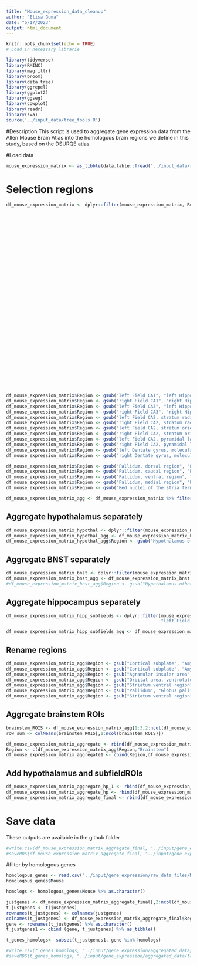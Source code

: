 ```yaml
---
title: "Mouse_expression_data_cleanup"
author: "Elisa Guma"
date: "5/17/2023"
output: html_document
---
```


```r
knitr::opts_chunk$set(echo = TRUE)
# Load in necessary librarie

library(tidyverse)
library(RMINC)
library(magrittr)
library(broom)
library(data.tree)
library(ggrepel)
library(ggplot2)
library(ggseg)
library(cowplot)
library(readr)
library(sva)
source('../input_data/tree_tools.R')
```

#Description
This script is used to aggregate gene expression data from the Allen Mouse Brain Atlas
into the homologous brain regions we define in this study, based on the DSURQE atlas

#Load data
```r
mouse_expression_matrix <- as_tibble(data.table::fread("../input_data/raw_data_files/mouse_expression_matrix.csv", header = TRUE))
```
# Selection regions
```r
df_mouse_expression_matrix <- dplyr::filter(mouse_expression_matrix, Region %in% c("left Piriform cortex", "right Piriform cortex", 
                                                                                   "left Subiculum","right Subiculum",
                                                                                   "left Entorhinal area","right Entorhinal area",
                                                                                   "left Field CA1","right Field CA1",
                                                                                   "left Field CA3", "right Field CA3",
                                                                                   "left Field CA2, stratum radiatum", "right Field CA2, stratum radiatum",
                                                                                   "left Field CA2, stratum oriens", "right Field CA2, stratum oriens",
                                                                                   "left Field CA2, pyramidal layer", "right Field CA2, pyramidal layer",
                                                                                   "left Dentate gyrus, molecular layer","right Dentate gyrus, molecular layer",
                                                                                   "left Hippocampus","right Hippocampus",
                                                                                   "left Medial amygdalar nucleus", "right Medial amygdalar nucleus",
                                                                                   "left Cortical subplate","right Cortical subplate",
                                                                                   "left Anterior cingulate area","right Anterior cingulate area",
                                                                                   "left Retrosplenial area","right Retrosplenial area",
                                                                                   "left Primary auditory area","right Primary auditory area",
                                                                                   "left Agranular insular area", "right Agranular insular area",
                                                                                   "left Perirhinal area","right Perirhinal area",
                                                                                   "left Primary motor area","right Primary motor area",
                                                                                   "left Orbital area, ventrolateral part","right Orbital area, ventrolateral part",
                                                                                   "left Primary somatosensory area","right Primary somatosensory area",
                                                                                   "left Primary visual area","right Primary visual area",
                                                                                   "left Temporal association areas","right Temporal association areas",
                                                                                   "left Posterior parietal association areas","right Posterior parietal association areas",
                                                                                   "left Pallidum, dorsal region","right Pallidum, dorsal region",
                                                                                   "left Pallidum, caudal region","right Pallidum, caudal region",
                                                                                   "left Pallidum, ventral region","right Pallidum, ventral region",
                                                                                   "left Pallidum, medial region","right Pallidum, medial region",
                                                                                   "left Bed nuclei of the stria terminalis","right Bed nuclei of the stria terminalis",
                                                                                   "left Striatum ventral region","right Striatum ventral region",
                                                                                   "left Caudoputamen","right Caudoputamen",
                                                                                   "left Thalamus","right Thalamus",
                                                                                   "left Medial preoptic nucleus","right Medial preoptic nucleus",
                                                                                   "left Cerebellar cortex", "right Cerebellar cortex",
                                                                                   "Midbrain", "Medulla", "Pons"))

df_mouse_expression_matrix$Region <- gsub("left Field CA1", "left Hippocampus", df_mouse_expression_matrix$Region)
df_mouse_expression_matrix$Region <- gsub("right Field CA1", "right Hippocampus", df_mouse_expression_matrix$Region)
df_mouse_expression_matrix$Region <- gsub("left Field CA3", "left Hippocampus", df_mouse_expression_matrix$Region)
df_mouse_expression_matrix$Region <- gsub("right Field CA3", "right Hippocampus", df_mouse_expression_matrix$Region)
df_mouse_expression_matrix$Region <- gsub("left Field CA2, stratum radiatum", "left Hippocampus", df_mouse_expression_matrix$Region)
df_mouse_expression_matrix$Region <- gsub("right Field CA2, stratum radiatum", "right Hippocampus", df_mouse_expression_matrix$Region)
df_mouse_expression_matrix$Region <- gsub("left Field CA2, stratum oriens", "left Hippocampus", df_mouse_expression_matrix$Region)
df_mouse_expression_matrix$Region <- gsub("right Field CA2, stratum oriens", "right Hippocampus", df_mouse_expression_matrix$Region)
df_mouse_expression_matrix$Region <- gsub("left Field CA2, pyramidal layer", "left Hippocampus", df_mouse_expression_matrix$Region)
df_mouse_expression_matrix$Region <- gsub("right Field CA2, pyramidal layer", "right Hippocampus", df_mouse_expression_matrix$Region)
df_mouse_expression_matrix$Region <- gsub("left Dentate gyrus, molecular layer", "left Hippocampus", df_mouse_expression_matrix$Region)
df_mouse_expression_matrix$Region <- gsub("right Dentate gyrus, molecular layer", "right Hippocampus", df_mouse_expression_matrix$Region)

df_mouse_expression_matrix$Region <- gsub("Pallidum, dorsal region", "Pallidum", df_mouse_expression_matrix$Region)
df_mouse_expression_matrix$Region <- gsub("Pallidum, caudal region", "Pallidum", df_mouse_expression_matrix$Region)
df_mouse_expression_matrix$Region <- gsub("Pallidum, ventral region", "Pallidum", df_mouse_expression_matrix$Region)
df_mouse_expression_matrix$Region <- gsub("Pallidum, medial region", "Pallidum", df_mouse_expression_matrix$Region)
df_mouse_expression_matrix$Region <- gsub("Bed nuclei of the stria terminalis", "Pallidum", df_mouse_expression_matrix$Region)

df_mouse_expression_matrix_agg <- df_mouse_expression_matrix %>% filter(!is.na(Region)) %>% group_by(Region) %>% summarise_all(mean)
```

## Aggregate hypothalamus separately
```r
df_mouse_expression_matrix_hypothal <- dplyr::filter(mouse_expression_matrix, Region %in% c("left Hypothalamus-other", "right Hypothalamus-other"))
df_mouse_expression_matrix_hypothal_agg <- df_mouse_expression_matrix_hypothal %>% filter(!is.na(Region)) %>% group_by(Region) %>% summarise_all(mean)
df_mouse_expression_matrix_hypothal_agg$Region <- gsub("Hypothalamus-other", "Hypothalamus", df_mouse_expression_matrix_hypothal_agg$Region)
```

## Aggregate BNST separately
```r
df_mouse_expression_matrix_bnst <- dplyr::filter(mouse_expression_matrix, Region %in% c("left Bed nuclei of the stria terminalis", "right Bed nuclei of the stria terminalis"))
df_mouse_expression_matrix_bnst_agg <- df_mouse_expression_matrix_bnst %>% filter(!is.na(Region)) %>% group_by(Region) %>% summarise_all(mean)
#df_mouse_expression_matrix_bnst_agg$Region <- gsub("Hypothalamus-other", "Hypothalamus", df_mouse_expression_matrix_hypothal_agg$Region)
```

## Aggregate hippocampus separately
```r
df_mouse_expression_matrix_hipp_subfields <- dplyr::filter(mouse_expression_matrix, Region %in% c("left Field CA1", "right Field CA1",
                                                           "left Field CA3", "right Field CA3","left Dentate gyrus, molecular layer","right Dentate gyrus, molecular layer"))

df_mouse_expression_matrix_hipp_subfields_agg <- df_mouse_expression_matrix_hipp_subfields %>% filter(!is.na(Region)) %>% group_by(Region) %>% summarise_all(mean)
```

## Rename regions
```r
df_mouse_expression_matrix_agg$Region <- gsub("Cortical subplate", "Amygdala", df_mouse_expression_matrix_agg$Region)
df_mouse_expression_matrix_agg$Region <- gsub("Cortical subplate", "Amygdala", df_mouse_expression_matrix_agg$Region)
df_mouse_expression_matrix_agg$Region <- gsub("Agranular insular area", "Agranular insula", df_mouse_expression_matrix_agg$Region)
df_mouse_expression_matrix_agg$Region <- gsub("Orbital area, ventrolateral part", "Ventral orbital area", df_mouse_expression_matrix_agg$Region)
df_mouse_expression_matrix_agg$Region <- gsub("Striatum ventral region", "Nucleus accumbens", df_mouse_expression_matrix_agg$Region)
df_mouse_expression_matrix_agg$Region <- gsub("Pallidum", "Globus pallidus", df_mouse_expression_matrix_agg$Region)
df_mouse_expression_matrix_agg$Region <- gsub("Striatum ventral region", "Nucleus accumbens", df_mouse_expression_matrix_agg$Region)
```

## Aggregate brainstem ROIs
```r
brainstem_ROIS <- df_mouse_expression_matrix_agg[1:3,2:ncol(df_mouse_expression_matrix_agg)] %>% as_tibble()
row_sum <- colMeans(brainstem_ROIS[,1:ncol(brainstem_ROIS)]) 

df_mouse_expression_matrix_aggregate <- rbind(df_mouse_expression_matrix_agg[,2:ncol(df_mouse_expression_matrix_agg)],row_sum)
Region <- c(df_mouse_expression_matrix_agg$Region,"Brainstem")
df_mouse_expression_matrix_aggregate1 <- cbind(Region,df_mouse_expression_matrix_aggregate) %>% as_tibble()
```

## Add hypothalamus and subfieldROIs
```r
df_mouse_expression_matrix_aggregate_hp_1 <- rbind(df_mouse_expression_matrix_aggregate1, df_mouse_expression_matrix_hypothal_agg)
df_mouse_expression_matrix_aggregate_hp <- rbind(df_mouse_expression_matrix_aggregate_hp_1, df_mouse_expression_matrix_bnst_agg)
df_mouse_expression_matrix_aggregate_final <- rbind(df_mouse_expression_matrix_aggregate_hp, df_mouse_expression_matrix_hipp_subfields_agg)
```

# Save data
These outputs are available in the github folder
```r
#write.csv(df_mouse_expression_matrix_aggregate_final, "../input/gene_expression/aggregated_data/aggregated_mouse_gene_expression.csv")
#saveRDS(df_mouse_expression_matrix_aggregate_final, "../input/gene_expression/aggregated_data/aggregated_mouse_gene_expression.RDS")
```

#filter by homologous genes
```r
homologous_genes <- read.csv("../input/gene_expression/raw_data_files/MouseHumanGeneHomologs.csv")
homologous_genes$Mouse

homologs <- homologous_genes$Mouse %>% as.character() 

justgenes <- df_mouse_expression_matrix_aggregate_final[,2:ncol(df_mouse_expression_matrix_aggregate_final)]
t_justgenes <- t(justgenes)
rownames(t_justgenes) <- colnames(justgenes)
colnames(t_justgenes) <- df_mouse_expression_matrix_aggregate_final$Region
gene <- rownames(t_justgenes) %>% as.character()
t_justgenes1 <- cbind (gene, t_justgenes) %>% as_tibble()

t_genes_homologs<- subset(t_justgenes1, gene %in% homologs)

#write.csv(t_genes_homologs, "../input/gene_expression/aggregated_data/transposed_homologous_mouse_genes.csv")
#saveRDS(t_genes_homologs, "../input/gene_expression/aggregated_data/transposed_homologous_mouse_genes.RDS")
```

